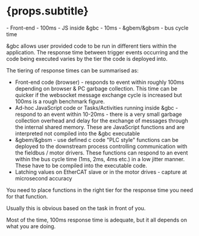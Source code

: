 
# {props.subtitle}

<Tldr>
    - Front-end - 100ms
    - JS inside &gbc - 10ms
    - &gbem/&gbsm - bus cycle time
</Tldr>

&gbc allows user provided code to be run in different tiers within the application. The response time between trigger events occurring and the code being executed varies by the tier the code is deployed into.

The tiering of response times can be summarised as:

* Front-end code (browser) - responds to event within roughly 100ms depending on browser & PC garbage collection. This time can be quicker if the websocket message exchange cycle is increased but 100ms is a rough benchmark figure.
* Ad-hoc JavaScript code or Tasks/Activities running inside &gbc - respond to an event within 10-20ms - there is a very small garbage collection overhead and delay for the exchange of messages through the internal shared memory. These are JavaScript functions and are interpreted not compiled into the &gbc executable
* &gbem/&gbsm -  use defined c code "PLC style" functions can be deployed to the downstream process controlling communication with the fieldbus / motor drivers. These functions can respond to an event within the bus cycle time (1ms, 2ms, 4ms etc.) in a low jitter manner. These have to be compiled into the executable code.
* Latching values on EtherCAT slave or in the motor drives - capture at microsecond accuracy

You need to place functions in the right tier for the response time you need for that function. 

Usually this is obvious based on the task in front of you.

Most of the time, 100ms response time is adequate, but it all depends on what you are doing.

